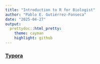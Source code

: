 ```yaml
---
title: "Introduction to R for Biologist"
author: "Pablo E. Gutiérrez-Fonseca"
date: "2025-04-27"
output: 
  prettydoc::html_pretty:
    theme: cayman
    highlight: github
---
```


### [Typora](Homework12.html)
